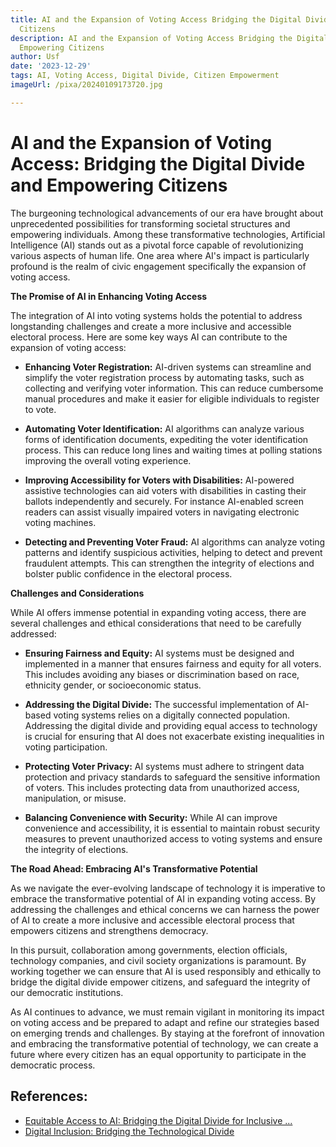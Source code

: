 ```yaml
---
title: AI and the Expansion of Voting Access Bridging the Digital Divide and Empowering
  Citizens
description: AI and the Expansion of Voting Access Bridging the Digital Divide and
  Empowering Citizens
author: Usf
date: '2023-12-29'
tags: AI, Voting Access, Digital Divide, Citizen Empowerment
imageUrl: /pixa/20240109173720.jpg

---
```

# AI and the Expansion of Voting Access: Bridging the Digital Divide  and Empowering Citizens

The burgeoning technological advancements of our  era have brought about unprecedented  possibilities for transforming societal structures and empowering individuals. Among these transformative technologies,  Artificial Intelligence (AI) stands out as a pivotal  force capable of  revolutionizing various aspects of  human life. One area where AI's impact is particularly profound is the realm of civic engagement  specifically the expansion  of voting access.

**The Promise of AI in Enhancing Voting Access**

The integration of AI into voting systems holds the potential to address longstanding challenges and create a more inclusive and accessible electoral process. Here are some key ways AI can contribute to the expansion of voting access:

* **Enhancing Voter Registration:** AI-driven  systems can streamline and simplify the voter registration process by automating tasks, such as collecting and verifying voter  information. This can reduce cumbersome manual procedures and make it easier for eligible individuals to register  to vote.

* **Automating Voter Identification:** AI algorithms  can analyze various forms of identification documents, expediting the voter identification process.  This can reduce long lines and  waiting times at polling stations improving the overall voting experience.

* **Improving Accessibility for Voters with Disabilities:** AI-powered assistive technologies can aid voters  with disabilities in casting their ballots independently and securely. For instance AI-enabled screen readers can assist  visually impaired voters in navigating electronic voting machines.

* **Detecting  and Preventing Voter Fraud:** AI  algorithms can analyze voting patterns and  identify  suspicious activities, helping to detect and prevent fraudulent attempts. This can strengthen the  integrity  of elections and bolster public  confidence in the electoral process.

**Challenges and  Considerations**

While AI offers immense  potential in expanding voting access, there are several challenges and ethical considerations that need to be carefully addressed:

* **Ensuring Fairness and Equity:** AI systems must be  designed and implemented in  a manner that ensures fairness and equity for all voters. This includes avoiding any biases  or discrimination based on race, ethnicity  gender, or socioeconomic  status.

* **Addressing the Digital Divide:** The successful implementation of AI-based voting systems relies on a  digitally connected population. Addressing the digital divide and providing equal access to  technology is crucial for  ensuring that AI does  not exacerbate existing inequalities in voting participation.

* **Protecting Voter Privacy:**  AI systems must adhere to stringent data protection and privacy standards to safeguard the sensitive information of voters. This includes protecting data from unauthorized access, manipulation, or misuse.

* **Balancing  Convenience with Security:** While AI can improve convenience and accessibility, it is essential  to maintain robust security measures to prevent unauthorized access to voting systems and ensure the integrity  of elections.

**The Road Ahead: Embracing AI's Transformative Potential**

As we  navigate the ever-evolving landscape of technology it  is imperative to embrace  the  transformative potential of AI in expanding voting access. By addressing the challenges and ethical concerns we can harness the power of AI to create a more  inclusive and accessible electoral process that empowers citizens and strengthens  democracy.

In this pursuit, collaboration among governments, election officials, technology companies, and  civil society  organizations is paramount.  By working together we can ensure that AI is used responsibly and  ethically  to bridge the digital divide empower citizens, and safeguard the integrity of our democratic institutions.

As AI continues  to advance,  we must remain vigilant in monitoring its impact  on  voting access and  be prepared to adapt and refine our strategies based on emerging trends and challenges. By staying  at the forefront of innovation and embracing the transformative potential of technology, we can create a future where every citizen has an equal  opportunity to participate in the democratic  process.

## References:
- [Equitable Access to AI: Bridging the Digital Divide for Inclusive ...](https://www.linkedin.com/pulse/equitable-access-ai-bridging-digital-divide-inclusive-progress)
- [Digital Inclusion: Bridging the Technological Divide](https://www.graygroupintl.com/blog/digital-inclusion)
